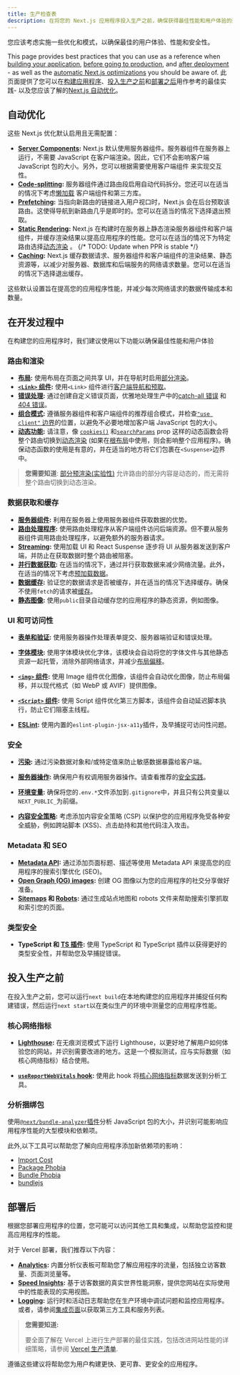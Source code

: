 ```yaml
---
title: 生产检查表
description: 在将您的 Next.js 应用程序投入生产之前，确保获得最佳性能和用户体验的建议。
---
```


您应该考虑实施一些优化和模式，以确保最佳的用户体验、性能和安全性。

This page provides best practices that you can use as a reference when [building your application](#during-development), [before going to production](#before-going-to-production), and [after deployment](#after-deployment) - as well as the [automatic Next.js optimizations](#automatic-optimizations) you should be aware of.
此页面提供了您可以在[构建应用程序](#during-development)、[投入生产之前](#before-going-to-production)和[部署之后](#after-deployment)用作参考的最佳实践- 以及您应该了解的[Next.js 自动优化](#automatic-optimizations)。

## 自动优化

这些 Next.js 优化默认启用且无需配置：

- **[Server Components](/docs/content/app/building-your-application/rendering/server-components):** Next.js 默认使用服务器组件。服务器组件在服务器上运行，不需要 JavaScript 在客户端渲染。因此，它们不会影响客户端 JavaScript 包的大小。另外，您可以根据需要使用客户端组件 来实现交互性。
- **[Code-splitting](/docs/content/app/building-your-application/routing/linking-and-navigating#how-routing-and-navigation-works):** 服务器组件通过路由段启用自动代码拆分。您还可以在适当的情况下考虑[懒加载](/docs/content/app/building-your-application/optimizing/lazy-loading) 客户端组件和第三方库。
- **[Prefetching](/docs/content/app/building-your-application/routing/linking-and-navigating#2-prefetching):** 当指向新路由的链接进入用户视口时，Next.js 会在后台预取该路由。这使得导航到新路由几乎是即时的。您可以在适当的情况下选择退出预取。
- **[Static Rendering](/docs/content/app/building-your-application/rendering/server-components#static-rendering-default):** Next.js 在构建时在服务器上静态渲染服务器组件和客户端组件，并缓存渲染结果以提高应用程序的性能。您可以在适当的情况下为特定路由选择[动态渲染](/docs/content/app/building-your-application/rendering/server-components#dynamic-rendering) 。 {/* TODO: Update when PPR is stable */}
- **[Caching](/docs/content/app/building-your-application/caching):** Next.js 缓存数据请求、服务器组件和客户端组件的渲染结果、静态资源等，以减少对服务器、数据库和后端服务的网络请求数量。您可以在适当的情况下选择退出缓存。

这些默认设置旨在提高您的应用程序性能，并减少每次网络请求的数据传输成本和数量。

## 在开发过程中

在构建您的应用程序时，我们建议使用以下功能以确保最佳性能和用户体验

### 路由和渲染

- **[布局](/docs/content/app/building-your-application/routing/layouts-and-templates#layouts):** 使用布局在页面之间共享 UI，并在导航时启用[部分渲染](/docs/content/app/building-your-application/routing/linking-and-navigating#4-partial-rendering)。
- **[`<Link>` 组件](/docs/content/app/building-your-application/routing/linking-and-navigating#link-component):** 使用`<Link>` 组件进行[客户端导航和预取](/docs/content/app/building-your-application/routing/linking-and-navigating#how-routing-and-navigation-works)。
- **[错误处理](/docs/content/app/building-your-application/routing/error-handling):** 通过创建自定义错误页面，优雅地处理生产中的[catch-all 错误](/docs/content/app/building-your-application/routing/error-handling) 和 [404 错误](/docs/content/app/api-reference/file-conventions/not-found)。
- **[组合模式](/docs/content/app/building-your-application/rendering/composition-patterns):** 遵循服务器组件和客户端组件的推荐组合模式，并检查[`"use client"` 边界](/docs/content/app/building-your-application/rendering/composition-patterns#moving-client-components-down-the-tree)的位置，以避免不必要地增加客户端 JavaScript 包的大小。
- **[动态功能](/docs/content/app/building-your-application/rendering/server-components#dynamic-functions):** 请注意，像 [`cookies()`](/docs/content/app/api-reference/functions/cookies) 和[`searchParams`](/docs/content/app/api-reference/file-conventions/page#searchparams-optional) prop 这样的动态函数会将整个路由切换到[动态渲染](/docs/content/app/building-your-application/rendering/server-components#dynamic-rendering) (如果在[根布局](/docs/content/app/building-your-application/routing/layouts-and-templates#root-layout-required)中使用，则会影响整个应用程序)。确保动态函数的使用是有意的，并在适当的地方将它们包裹在`<Suspense>`边界中。

> **您需要知道**: [部分预渲染(实验性)](/blog/next-14#partial-prerendering-preview) 允许路由的部分内容是动态的，而无需将整个路由切换到动态渲染。

### 数据获取和缓存

- **[服务器组件](/docs/content/app/building-your-application/data-fetching/fetching#should-i-fetch-data-on-the-server-or-the-client):** 利用在服务器上使用服务器组件获取数据的优势。
- **[路由处理程序](/docs/content/app/building-your-application/routing/route-handlers):** 使用路由处理程序从客户端组件访问后端资源。但不要从服务器组件调用路由处理程序，以避免额外的服务器请求。
- **[Streaming](/docs/content/app/building-your-application/routing/loading-ui-and-streaming):** 使用加载 UI 和 React Suspense 逐步将 UI 从服务器发送到客户端，并防止在获取数据时整个路由被阻塞。
- **[并行数据获取](/docs/content/app/building-your-application/data-fetching/fetching#parallel-and-sequential-data-fetching):** 在适当的情况下，通过并行获取数据来减少网络流量。此外，在适当的情况下考虑[预加载数据](/docs/content/app/building-your-application/data-fetching/fetching#preloading-data)。
- **[数据缓存](/docs/content/app/building-your-application/caching#data-cache):** 验证您的数据请求是否被缓存，并在适当的情况下选择缓存。确保不使用`fetch`的请求被[缓存](/docs/content/app/api-reference/functions/unstable_cache)。
- **[静态图像](/docs/content/app/building-your-application/optimizing/static-assets):** 使用`public`目录自动缓存您的应用程序的静态资源，例如图像。

### UI 和可访问性

- **[表单和验证](/docs/content/app/building-your-application/data-fetching/server-actions-and-mutations#forms):** 使用服务器操作处理表单提交、服务器端验证和错误处理。

- **[字体模块](/docs/content/app/building-your-application/optimizing/fonts):** 使用字体模块优化字体，该模块会自动将您的字体文件与其他静态资源一起托管，消除外部网络请求，并减少[布局偏移](https://web.dev/articles/cls)。
- **[`<img>` 组件](/docs/content/app/building-your-application/optimizing/images):** 使用 Image 组件优化图像，该组件会自动优化图像，防止布局偏移，并以现代格式（如 WebP 或 AVIF）提供图像。
- **[`<Script>` 组件](/docs/content/app/building-your-application/optimizing/scripts):** 使用 Script 组件优化第三方脚本，该组件会自动延迟脚本执行，防止它们阻塞主线程。
- **[ESLint](/docs/architecture/accessibility#linting):** 使用内置的`eslint-plugin-jsx-a11y`插件，及早捕捉可访问性问题。

### 安全

- **[污染](/docs/content/app/building-your-application/data-fetching/fetching#preventing-sensitive-data-from-being-exposed-to-the-client):** 通过污染数据对象和/或特定值来防止敏感数据暴露给客户端。
- **[服务器操作](/docs/content/app/building-your-application/data-fetching/server-actions-and-mutations#authentication-and-authorization):** 确保用户有权调用服务器操作。请查看推荐的[安全实践](/blog/security-nextjs-server-components-actions)。

- **[环境变量](/docs/content/app/building-your-application/configuring/environment-variables):** 确保将您的`.env.*`文件添加到`.gitignore`中，并且只有公共变量以`NEXT_PUBLIC_`为前缀。
- **[内容安全策略](/docs/content/app/building-your-application/configuring/content-security-policy):** 考虑添加内容安全策略 (CSP) 以保护您的应用程序免受各种安全威胁，例如跨站脚本 (XSS)、点击劫持和其他代码注入攻击。

### Metadata 和 SEO

- **[Metadata API](/docs/content/app/building-your-application/optimizing/metadata):** 通过添加页面标题、描述等使用 Metadata API 来提高您的应用程序的搜索引擎优化 (SEO)。
- **[Open Graph (OG) images](/docs/content/app/api-reference/file-conventions/metadata/opengraph-image):** 创建 OG 图像以为您的应用程序的社交分享做好准备。
- **[Sitemaps](/docs/content/app/api-reference/functions/generate-sitemaps) 和 [Robots](/docs/content/app/api-reference/file-conventions/metadata/robots):** 通过生成站点地图和 robots 文件来帮助搜索引擎抓取和索引您的页面。

### 类型安全

- **TypeScript 和 [TS 插件](/docs/content/app/building-your-application/configuring/typescript):** 使用 TypeScript 和 TypeScript 插件以获得更好的类型安全性，并帮助您及早捕捉错误。

## 投入生产之前

在投入生产之前，您可以运行`next build`在本地构建您的应用程序并捕捉任何构建错误，然后运行`next start`以在类似生产的环境中测量您的应用程序性能。

### 核心网络指标

- **[Lighthouse](https://developers.google.com/web/tools/lighthouse):** 在无痕浏览模式下运行 Lighthouse，以更好地了解用户如何体验您的网站，并识别需要改进的地方。这是一个模拟测试，应与实际数据（如核心网络指标）结合使用。

- **[`useReportWebVitals` hook](/docs/content/app/api-reference/functions/use-report-web-vitals):** 使用此 hook 将[核心网络指标](https://web.dev/articles/vitals)数据发送到分析工具。

### 分析捆绑包

使用[`@next/bundle-analyzer`插件](/docs/content/app/building-your-application/optimizing/package-bundling#analyzing-javascript-bundles)分析 JavaScript 包的大小，并识别可能影响应用程序性能的大型模块和依赖项。

此外,以下工具可以帮助您了解向应用程序添加新依赖项的影响：

- [Import Cost](https://marketplace.visualstudio.com/items?itemName=wix.vscode-import-cost)
- [Package Phobia](https://packagephobia.com/)
- [Bundle Phobia](https://bundlephobia.com/)
- [bundlejs](https://bundlejs.com/)

## 部署后

根据您部署应用程序的位置，您可能可以访问其他工具和集成，以帮助您监控和提高应用程序的性能。

对于 Vercel 部署，我们推荐以下内容：

- **[Analytics](https://vercel.com/analytics?utm_source=next-site&utm_campaign=nextjs-docs&utm_medium=docs):** 内置分析仪表板可帮助您了解应用程序的流量，包括独立访客数量、页面浏览量等。
- **[Speed Insights](https://vercel.com/docs/speed-insights?utm_source=next-site&utm_campaign=nextjs-docs&utm_medium=docs):** 基于访客数据的真实世界性能洞察，提供您网站在实际使用中的性能表现的实用视图。
- **[Logging](https://vercel.com/docs/observability/runtime-logs?utm_source=next-site&utm_campaign=nextjs-docs&utm_medium=docs):** 运行时和活动日志帮助您在生产环境中调试问题和监控应用程序。或者，请参阅[集成页面](https://vercel.com/integrations?utm_source=next-site&utm_campaign=nextjs-docs&utm_medium=docs)以获取第三方工具和服务列表。

> **您需要知道:**
>
> 要全面了解在 Vercel 上进行生产部署的最佳实践，包括改进网站性能的详细策略，请参阅 [Vercel 生产清单](https://vercel.com/docs/production-checklist?utm_source=next-site&utm_campaign=nextjs-docs&utm_medium=docs).

遵循这些建议将帮助您为用户构建更快、更可靠、更安全的应用程序。

